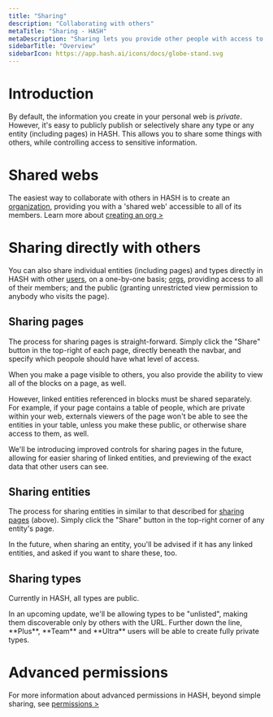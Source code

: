 ```yaml
---
title: "Sharing"
description: "Collaborating with others"
metaTitle: "Sharing - HASH"
metaDescription: "Sharing lets you provide other people with access to any type, page or entity you have the permission to manage, in HASH"
sidebarTitle: "Overview"
sidebarIcon: https://app.hash.ai/icons/docs/globe-stand.svg
---
```


# Introduction

By default, the information you create in your personal web is _private_. However, it's easy to publicly publish or selectively share any type or any entity (including pages) in HASH. This allows you to share some things with others, while controlling access to sensitive information.

# Shared webs<a id="#internally" />

The easiest way to collaborate with others in HASH is to create an [organization](/guide/webs/orgs), providing you with a 'shared web' accessible to all of its members. Learn more about [creating an org >](/guide/webs/orgs#create)

# Sharing directly with others<a id="#directly" />

You can also share individual entities (including pages) and types directly in HASH with other [users](/guide/webs/users), on a one-by-one basis; [orgs](/guide/webs/orgs), providing access to all of their members; and the public (granting unrestricted view permission to anybody who visits the page).

## Sharing pages<a id="#pages" />

The process for sharing pages is straight-forward. Simply click the "Share" button in the top-right of each page, directly beneath the navbar, and specify which peopole should have what level of access.

When you make a page visible to others, you also provide the ability to view all of the blocks on a page, as well.

However, linked entities referenced in blocks must be shared separately. For example, if your page contains a table of people, which are private within your web, externals viewers of the page won't be able to see the entities in your table, unless you make these public, or otherwise share access to them, as well.

<Callout style="information" type="coming-soon">
  We'll be introducing improved controls for sharing pages in the future, allowing for easier sharing of linked entities, and previewing of the exact data that other users can see.
</Callout>

## Sharing entities<a id="#entities" />

The process for sharing entities in similar to that described for [sharing pages](#pages) (above). Simply click the "Share" button in the top-right corner of any entity's page.

<Callout style="information" type="coming-soon">
  In the future, when sharing an entity, you'll be advised if it has any linked entities, and asked if you want to share these, too.
</Callout>

## Sharing types<a id="#types" />

Currently in HASH, all types are public.

<Callout style="information" type="coming-soon">
  In an upcoming update, we'll be allowing types to be "unlisted", making them discoverable only by others with the URL. Further down the line, **Plus**, **Team** and **Ultra** users will be able to create fully private types.
</Callout>

# Advanced permissions

For more information about advanced permissions in HASH, beyond simple sharing, see [permissions >](/guide/webs/permissions)